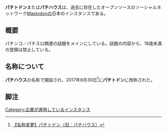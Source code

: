 {{小文字}}
'''パチトドン'''または'''パチハウス'''は、過去に存在したオープンソースのソーシャルネットワーク[[Mastodon]]の日本のインスタンスである。
{{Infobox instance
| Name          = パチトドン
| Domain        = https://pachi.house
| Admin         = [[合同会社きぼうソフト]]
| Country       = 日本
| Start         = 2017年4月27日
| End           = 2018年1月4日<ref>https://now.kibousoft.co.jp/@kibousoft/99287385078444568</ref>
}}

== 概要 ==
パチンコ／パチスロ関連の話題をメインにしている。話題の内容から、18歳未満の登録は禁止している。

==名称について==
'''パチハウス'''の名称で開設され、2017年8月30日<ref>[https://masto.news/2017/08/30/pachitodon/ 【名称変更】パチトドン（旧：パチハウス）]</ref>に'''パチトドン'''に改称された。

== 脚注 ==
<references />

{{DEFAULTSORT:pachihouse}}
[[Category:企業が運用しているインスタンス]]